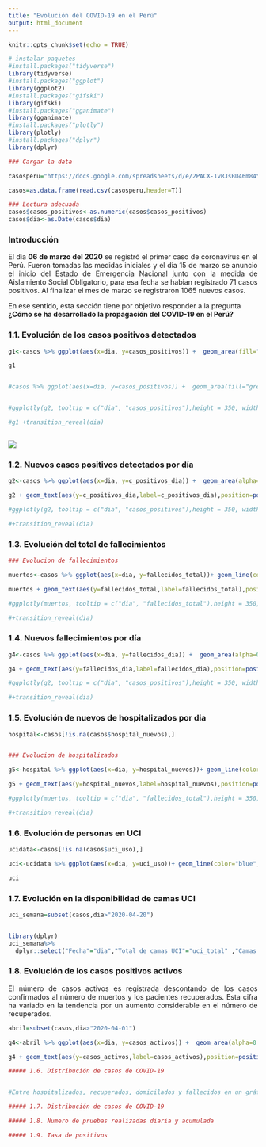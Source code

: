 ```yaml
---
title: "Evolución del COVID-19 en el Perú"
output: html_document
---
```


```r
knitr::opts_chunk$set(echo = TRUE)
```

```r
# instalar paquetes
#install.packages("tidyverse")
library(tidyverse)
#install.packages("ggplot")
library(ggplot2)
#install.packages("gifski")
library(gifski)
#install.packages("gganimate")
library(gganimate)
#install.packages("plotly")
library(plotly)
#install.packages("dplyr")
library(dplyr)
```

```r

### Cargar la data

casosperu="https://docs.google.com/spreadsheets/d/e/2PACX-1vRJsBU46m84Yl8hUIo5c1fILeYqcSa4vDXhFyIQ_QbUJndBfLLO-N4nkHOfl5hgZMWKzv1L73oiqwzm/pub?gid=1165383620&single=true&output=csv"

casos=as.data.frame(read.csv(casosperu,header=T))

### Lectura adecuada
casos$casos_positivos<-as.numeric(casos$casos_positivos)
casos$dia<-as.Date(casos$dia)
```

###  Introducción  

<p>
<div style="text-align:justify"> El dia **06 de marzo del 2020** se registró el primer caso de coronavirus en el Perú. Fueron tomadas las medidas iniciales y el dia 15 de marzo se anuncio el inicio del Estado de Emergencia Nacional junto con la medida de Aislamiento Social Obligatorio, para esa fecha se habian registrado 71 casos positivos. Al finalizar el mes de marzo se registraron 1065 nuevos casos. </div>
</p>

<p>
En ese sentido, esta sección tiene por objetivo responder a la pregunta **¿Cómo se ha desarrollado la propagación del COVID-19 en el Perú?**
</p>

### 1.1. Evolución de los casos positivos detectados


```r
g1<-casos %>% ggplot(aes(x=dia, y=casos_positivos)) +  geom_area(fill="grey", alpha=0.4) +  geom_line(color="darkgreen", size=0.8) +  geom_point(size=2, color="darkgreen") + theme_minimal() + labs(title="Evolución de casos positivos detectados",caption = "Fuente: Sala Situacional - Minsa. Elaborado para 'Politólogos en cuarentena'" ,x = "Fecha", y="Número de casos")+ theme(plot.caption=element_text(size=8, hjust=0.5, face="italic", color="black")) + scale_x_date(date_breaks = "1 week", date_labels = "%m-%d") + theme(axis.text.x  =element_text(angle = 70, hjust = 1)) +geom_vline(aes(xintercept=(as.numeric(as.Date("2020-04-08")))),  linetype = 2) + geom_text(aes(x=(as.Date("2020-04-08")), y= 7000, label='Incorporacion de las pruebas rápidas'), size=3, angle=90, vjust=-0.4, hjust=0,color="black") + geom_text(aes(y=casos_positivos,label=casos_positivos),position=position_dodge(width = 0.9),size=2.5, vjust=-1,hjust=0.5,col="black")

g1


#casos %>% ggplot(aes(x=dia, y=casos_positivos)) +  geom_area(fill="grey", alpha=0.4) +  geom_line(color="darkgreen", size=0.8) +  geom_point(size=2, color="darkgreen") + theme_minimal() + labs(title="Evolución de casos positivos detectados",caption = "Fuente: Sala Situacional - Minsa. Elaborado para 'Politólogos en cuarentena'" ,x = "Fecha", y="Número de casos")+ theme(plot.caption=element_text(size=8, hjust=0.5, face="italic", color="black")) + scale_x_date(date_breaks = "1 week", date_labels = "%m-%d") + theme(axis.text.x  =element_text(angle = 70, hjust = 1)) +geom_vline(aes(xintercept=(as.numeric(as.Date("2020-04-08")))),  linetype = 2) + geom_text(aes(x=(as.Date("2020-04-08")), y= 7000, label='Incorporacion de las pruebas rápidas'), size=3, angle=90, vjust=-0.4, hjust=0,color="black") +transition_reveal(dia)


#ggplotly(g2, tooltip = c("dia", "casos_positivos"),height = 350, width=600)

#g1 +transition_reveal(dia)



```

<p><img src="casos_files/figure-html/filef7df9c438.gif" /><!-- --></p>

### 1.2. Nuevos casos positivos detectados por día

```r
g2<-casos %>% ggplot(aes(x=dia, y=c_positivos_dia)) +  geom_area(alpha=0.1) +  geom_line(color="orange", size=0.8) +  geom_point(size=2, color="orange") + theme_minimal() + labs(title="Nuevos casos positivos detectados por día",caption = "Fuente: Sala Situacional - Minsa. Elaborado para 'Politólogos en cuarentena'" ,x = "Fecha", y="Número de casos")+ theme(plot.caption=element_text(size=8, hjust=0.5, face="italic", color="black")) 

g2 + geom_text(aes(y=c_positivos_dia,label=c_positivos_dia),position=position_dodge(width = 0.9),size=2.5, vjust=-1,hjust=0.5,col="black")

#ggplotly(g2, tooltip = c("dia", "casos_positivos"),height = 350, width=600)

#+transition_reveal(dia)

```


### 1.3. Evolución del total de fallecimientos

```r

### Evolucion de fallecimientos

muertos<-casos %>% ggplot(aes(x=dia, y=fallecidos_total))+ geom_line(color="black", size=0.8) +  geom_point(size=2, color="black") + theme_minimal() + labs(title= "Evolución del total de fallecimientos",x = "Fecha", y="Número de fallecidos",caption = "Fuente: Sala Situacional - Minsa. Elaborado para 'Politólogos en cuarentena'")+ theme(plot.caption=element_text(size=8, hjust=0.5, face="italic", color="black")) 

muertos + geom_text(aes(y=fallecidos_total,label=fallecidos_total),position=position_dodge(width = 0.9),size=2.5, vjust=-1,hjust=0.5,col="blue")

#ggplotly(muertos, tooltip = c("dia", "fallecidos_total"),height = 350, width=600) 

#+transition_reveal(dia)

```

### 1.4. Nuevos fallecimientos por día

```r
g4<-casos %>% ggplot(aes(x=dia, y=fallecidos_dia)) +  geom_area(alpha=0.1) +  geom_line(color="#CC79A7", size=0.8) +  geom_point(size=2, color="#CC79A7") + theme_minimal() + labs(title="Nuevos fallecimientos por día",caption = "Fuente: Sala Situacional - Minsa. Elaborado para 'Politólogos en cuarentena'" ,x = "Fecha", y="Número de casos")+ theme(plot.caption=element_text(size=8, hjust=0.5, face="italic", color="black")) 

g4 + geom_text(aes(y=fallecidos_dia,label=fallecidos_dia),position=position_dodge(width = 0.9),size=2.5, vjust=-1,hjust=0.5,col="black")

#ggplotly(g2, tooltip = c("dia", "casos_positivos"),height = 350, width=600)

#+transition_reveal(dia)

```

### 1.5. Evolución de nuevos de hospitalizados por dia

```r

hospital<-casos[!is.na(casos$hospital_nuevos),]


### Evolucion de hospitalizados

g5<-hospital %>% ggplot(aes(x=dia, y=hospital_nuevos))+ geom_line(color="grey", size=0.8) +  geom_point(size=2, color="black") + theme_minimal() + labs(title= "Evolución de nuevos de nuevos hospitalizados por dia",x = "Fecha", y="Número de hospitalizados",caption = "Fuente: Reportes diarios del Minsa. Elaborado para 'Politólogos en cuarentena'")+ theme(plot.caption=element_text(size=8, hjust=0.5, face="italic", color="black")) 

g5 + geom_text(aes(y=hospital_nuevos,label=hospital_nuevos),position=position_dodge(width = 0.9),size=3, vjust=-1,hjust=0.5,col="blue")+ geom_hline(yintercept = 0)

#ggplotly(muertos, tooltip = c("dia", "fallecidos_total"),height = 350, width=600) 

#+transition_reveal(dia)

```

### 1.6. Evolución de personas en UCI

```r
ucidata<-casos[!is.na(casos$uci_uso),]

uci<-ucidata %>% ggplot(aes(x=dia, y=uci_uso))+ geom_line(color="blue", size=0.8) +  geom_point(size=2, color="blue") + theme_minimal() + labs(title= "Evolución de personas en UCI",x = "Fecha", y="Número de personas en UCI",caption = "Fuente: Sala Situacional - Minsa. Elaborado para 'Politólogos en cuarentena'")+ theme(plot.caption=element_text(size=8, hjust=0.5, face="italic", color="black")) + geom_text(aes(y=uci_uso,label=uci_uso),position=position_dodge(width = 0.9),size=2.5, vjust=-1,hjust=0.5,col="black")

uci

```

### 1.7. Evolución en la disponibilidad de camas UCI

```r
uci_semana=subset(casos,dia>"2020-04-20")


library(dplyr)
uci_semana%>%
  dplyr::select("Fecha"="dia","Total de camas UCI"="uci_total" ,"Camas UCI ocupadas"="uci_uso", "Camas UCI disponibles"="uci_disponibles","% de aumento respecto al día anterior"="x_uci") %>%  DT::datatable(rownames = FALSE)
```




### 1.8. Evolución de los casos positivos activos

<p>
<div style="text-align:justify"> El número de casos activos es registrada descontando de los casos confirmados al número de muertos y los pacientes recuperados. Esta cifra ha variado en la tendencia por un aumento considerable en el número de recuperados. </div>
</p>


```r

abril=subset(casos,dia>"2020-04-01")

g4<-abril %>% ggplot(aes(x=dia, y=casos_activos)) +  geom_area(alpha=0.1) +  geom_line(color="#56B4E9", size=0.8) +  geom_point(size=2, color="#56B4E9") + theme_minimal() + labs(title="Numero de casos activos (Abril)",caption = "Fuente: Sala Situacional - Minsa. Elaborado para 'Politólogos en cuarentena'" ,x = "Fecha", y="Número de casos")+ theme(plot.caption=element_text(size=8, hjust=0.5, face="italic", color="black"))

g4 + geom_text(aes(y=casos_activos,label=casos_activos),position=position_dodge(width = 0.9),size=2.5, vjust=-1,hjust=0.5,col="black")
```


```r
##### 1.6. Distribución de casos de COVID-19


#Entre hospitalizados, recuperados, domicilados y fallecidos en un gráfico apilado

##### 1.7. Distribución de casos de COVID-19

##### 1.8. Numero de pruebas realizadas diaria y acumulada

##### 1.9. Tasa de positivos


```








